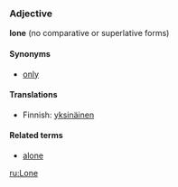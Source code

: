 ===Adjective===
'''lone''' (no comparative or superlative forms)

====Synonyms====
*[[only]]

====Translations====

*Finnish: [[yksinäinen]]

====Related terms====
*[[alone]]

[[ru:Lone]]